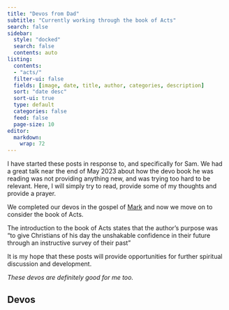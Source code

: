 ```yaml
---
title: "Devos from Dad"
subtitle: "Currently working through the book of Acts"
search: false
sidebar:
  style: "docked"
  search: false
  contents: auto
listing:
  contents: 
  - "acts/"
  filter-ui: false
  fields: [image, date, title, author, categories, description]
  sort: "date desc"
  sort-ui: true
  type: default
  categories: false
  feed: false
  page-size: 10
editor: 
  markdown: 
    wrap: 72  
---
```



I have started these posts in response to, and specifically for Sam.  We had a great talk near the end of May 2023 about how the devo book he was reading was not providing anything new, and was trying too hard to be relevant.  Here, I will simply try to read, provide some of my thoughts and provide a prayer.

We completed our devos in the gospel of [Mark](mark.qmd) and now we move on to consider the book of Acts.  

The introduction to the book of Acts states that the author's purpose was "to give Christians of his day the unshakable confidence in their future through an instructive survey of their past"
\

It is my hope that these posts will provide opportunities for further spiritual discussion and development.  

_These devos are definitely good for me too._

## Devos 
